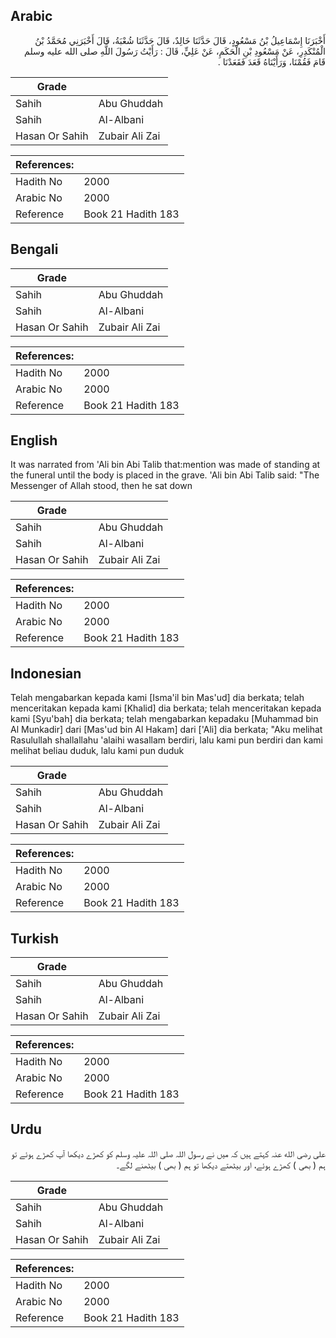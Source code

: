 ## Arabic


<div dir="rtl" lang="ar" style={{fontSize:'larger',backgroundColor:'#f8f9fa',padding:20}}>
أَخْبَرَنَا إِسْمَاعِيلُ بْنُ مَسْعُودٍ، قَالَ حَدَّثَنَا خَالِدٌ، قَالَ حَدَّثَنَا شُعْبَةُ، قَالَ أَخْبَرَنِي مُحَمَّدُ بْنُ الْمُنْكَدِرِ، عَنْ مَسْعُودِ بْنِ الْحَكَمِ، عَنْ عَلِيٍّ، قَالَ ‏:‏ رَأَيْتُ رَسُولَ اللَّهِ صلى الله عليه وسلم قَامَ فَقُمْنَا، وَرَأَيْنَاهُ قَعَدَ فَقَعَدْنَا ‏.‏
</div>
<div style={{backgroundColor:'#f8f9fa',padding:20, marginBottom: 10}}><table> <thead> <tr> <th>Grade</th> <th></th> </tr> </thead> <tbody> <tr><td>Sahih</td><td>Abu Ghuddah</td></tr><tr><td>Sahih</td><td>Al-Albani</td></tr><tr><td>Hasan Or Sahih</td><td>Zubair Ali Zai</td></tr></tbody></table><table> <thead> <tr> <th>References:</th> <th></th> </tr> </thead> <tbody><tr><td>Hadith No</td><td>2000</td></tr><tr><td>Arabic No</td><td>2000</td></tr><tr><td>Reference</td><td>Book 21 Hadith 183</td></tr></tbody></table></div>

## Bengali


<div dir="ltr" lang="bn" style={{fontSize:'larger',backgroundColor:'#f8f9fa',padding:20}}>

</div>
<div style={{backgroundColor:'#f8f9fa',padding:20, marginBottom: 10}}><table> <thead> <tr> <th>Grade</th> <th></th> </tr> </thead> <tbody> <tr><td>Sahih</td><td>Abu Ghuddah</td></tr><tr><td>Sahih</td><td>Al-Albani</td></tr><tr><td>Hasan Or Sahih</td><td>Zubair Ali Zai</td></tr></tbody></table><table> <thead> <tr> <th>References:</th> <th></th> </tr> </thead> <tbody><tr><td>Hadith No</td><td>2000</td></tr><tr><td>Arabic No</td><td>2000</td></tr><tr><td>Reference</td><td>Book 21 Hadith 183</td></tr></tbody></table></div>

## English


<div dir="ltr" lang="en" style={{fontSize:'larger',backgroundColor:'#f8f9fa',padding:20}}>
It was narrated from 'Ali bin Abi Talib that:mention was made of standing at the funeral until the body is placed in the grave. 'Ali bin Abi Talib said: "The Messenger of Allah stood, then he sat down
</div>
<div style={{backgroundColor:'#f8f9fa',padding:20, marginBottom: 10}}><table> <thead> <tr> <th>Grade</th> <th></th> </tr> </thead> <tbody> <tr><td>Sahih</td><td>Abu Ghuddah</td></tr><tr><td>Sahih</td><td>Al-Albani</td></tr><tr><td>Hasan Or Sahih</td><td>Zubair Ali Zai</td></tr></tbody></table><table> <thead> <tr> <th>References:</th> <th></th> </tr> </thead> <tbody><tr><td>Hadith No</td><td>2000</td></tr><tr><td>Arabic No</td><td>2000</td></tr><tr><td>Reference</td><td>Book 21 Hadith 183</td></tr></tbody></table></div>

## Indonesian


<div dir="ltr" lang="id" style={{fontSize:'larger',backgroundColor:'#f8f9fa',padding:20}}>
Telah mengabarkan kepada kami [Isma'il bin Mas'ud] dia berkata; telah menceritakan kepada kami [Khalid] dia berkata; telah menceritakan kepada kami [Syu'bah] dia berkata; telah mengabarkan kepadaku [Muhammad bin Al Munkadir] dari [Mas'ud bin Al Hakam] dari ['Ali] dia berkata; "Aku melihat Rasulullah shallallahu 'alaihi wasallam berdiri, lalu kami pun berdiri dan kami melihat beliau duduk, lalu kami pun duduk
</div>
<div style={{backgroundColor:'#f8f9fa',padding:20, marginBottom: 10}}><table> <thead> <tr> <th>Grade</th> <th></th> </tr> </thead> <tbody> <tr><td>Sahih</td><td>Abu Ghuddah</td></tr><tr><td>Sahih</td><td>Al-Albani</td></tr><tr><td>Hasan Or Sahih</td><td>Zubair Ali Zai</td></tr></tbody></table><table> <thead> <tr> <th>References:</th> <th></th> </tr> </thead> <tbody><tr><td>Hadith No</td><td>2000</td></tr><tr><td>Arabic No</td><td>2000</td></tr><tr><td>Reference</td><td>Book 21 Hadith 183</td></tr></tbody></table></div>

## Turkish


<div dir="ltr" lang="tr" style={{fontSize:'larger',backgroundColor:'#f8f9fa',padding:20}}>

</div>
<div style={{backgroundColor:'#f8f9fa',padding:20, marginBottom: 10}}><table> <thead> <tr> <th>Grade</th> <th></th> </tr> </thead> <tbody> <tr><td>Sahih</td><td>Abu Ghuddah</td></tr><tr><td>Sahih</td><td>Al-Albani</td></tr><tr><td>Hasan Or Sahih</td><td>Zubair Ali Zai</td></tr></tbody></table><table> <thead> <tr> <th>References:</th> <th></th> </tr> </thead> <tbody><tr><td>Hadith No</td><td>2000</td></tr><tr><td>Arabic No</td><td>2000</td></tr><tr><td>Reference</td><td>Book 21 Hadith 183</td></tr></tbody></table></div>

## Urdu


<div dir="rtl" lang="ur" style={{fontSize:'larger',backgroundColor:'#f8f9fa',padding:20}}>
علی رضی الله عنہ کہتے ہیں کہ میں نے رسول اللہ صلی اللہ علیہ وسلم کو کھڑے دیکھا آپ کھڑے ہوئے تو ہم ( بھی ) کھڑے ہوئے، اور بیٹھتے دیکھا تو ہم ( بھی ) بیٹھنے لگے۔
</div>
<div style={{backgroundColor:'#f8f9fa',padding:20, marginBottom: 10}}><table> <thead> <tr> <th>Grade</th> <th></th> </tr> </thead> <tbody> <tr><td>Sahih</td><td>Abu Ghuddah</td></tr><tr><td>Sahih</td><td>Al-Albani</td></tr><tr><td>Hasan Or Sahih</td><td>Zubair Ali Zai</td></tr></tbody></table><table> <thead> <tr> <th>References:</th> <th></th> </tr> </thead> <tbody><tr><td>Hadith No</td><td>2000</td></tr><tr><td>Arabic No</td><td>2000</td></tr><tr><td>Reference</td><td>Book 21 Hadith 183</td></tr></tbody></table></div>
